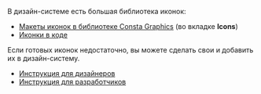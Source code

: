 В дизайн-системе есть большая библиотека иконок:

- [Макеты иконок в библиотеке Consta Graphics](https://www.figma.com/community/file/855772200870304447) (во вкладке **Icons**)
- [Иконки в коде](##LIBS.LIB/lib:icons)

Если готовых иконок недостаточно, вы можете сделать свои и добавить их в дизайн-систему.

- [Инструкция для дизайнеров](##LIBS.LIB.STAND.TAB/lib:portal/stand:contributers-addicons/tab:design)
- [Инструкция для разработчиков](##LIBS.LIB.STAND.TAB/lib:portal/stand:contributers-addicons/tab:dev)
